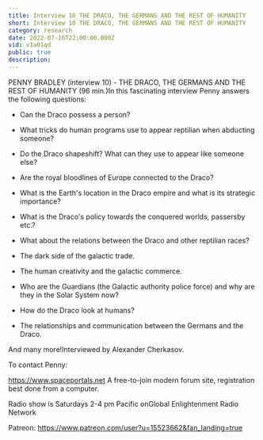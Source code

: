 ```yaml
---
title: Interview 10 THE DRACO, THE GERMANS AND THE REST OF HUMANITY
short: Interview 10 THE DRACO, THE GERMANS AND THE REST OF HUMANITY
category: research
date: 2022-07-16T22:00:00.000Z
vid: v1a01qd
public: true
description:
---
```

PENNY BRADLEY (interview 10) - THE DRACO, THE GERMANS AND THE REST OF HUMANITY (96 min.)In this fascinating interview Penny answers the following questions:

- Can the Draco possess a person?

- What tricks do human programs use to appear reptilian when abducting someone?

- Do the Draco shapeshift? What can they use to appear like someone else?

- Are the royal bloodlines of Europe connected to the Draco?

- What is the Earth's location in the Draco empire and what is its strategic importance?

- What is the Draco's policy towards the conquered worlds, passersby etc.?

- What about the relations between the Draco and other reptilian races?

- The dark side of the galactic trade.

- The human creativity and the galactic commerce.

- Who are the Guardians (the Galactic authority police force) and why are they in the Solar System now?

- How do the Draco look at humans?

- The relationships and communication between the Germans and the Draco.

And many more!Interviewed by Alexander Cherkasov.

To contact Penny:

https://www.spaceportals.net​​​​ A free-to-join modern forum site, registration best done from a computer.

Radio show is Saturdays 2-4 pm Pacific onGlobal Enlightenment Radio Network

Patreon: https://www.patreon.com/user?u=15523662&fan_landing=true
